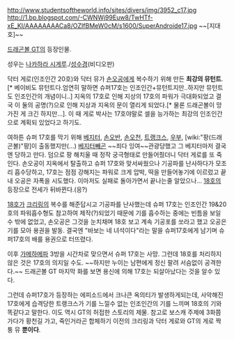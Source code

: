 http://www.studentsoftheworld.info/sites/divers/img/3952_c17.jpg
http://1.bp.blogspot.com/-CWNWj99Euw8/TwHTf-xE_KI/AAAAAAAACa8/OZIfBMeW0cM/s1600/SuperAndroide17.jpg ~~[지대호]~~

[[드래곤볼 GT]]의 등장인물.

성우는 [[나카하라 시게루]]./[[성수경]](비디오판)

닥터 게로(인조인간 20호)와 닥터 뮤가 [[손오공]]에게 복수하기 위해 만든 '''최강의 뮤턴트'''.[* 베이비도 뮤턴트다.엄연히 말하면 슈퍼17호는 인조인간+뮤턴트지만..하지만 뮤턴트도 인조인간의 개념이니..] 지옥의 17호로 인해 지상의 17호의 파워가 극대화되었고 결국 이 둘의 공명(?)으로 인해 지상과 지옥의 문이 열리게 되었다.[* 물론 드래곤볼이 망가진 게 크긴 하지만...]. 이 때 게로 박사는 17호야말로 셀을 능가하는 최강의 인조인간으로 계획되 있었다고 하기도.
 
여하튼 슈퍼 17호를 막기 위해 [[베지터]], [[손오반]], [[손오천]], [[트랭크스]], [[우부]], [wiki:"팡(드래곤볼)"팡]이 출동했지만(...) [[베지터]]빼곤 ~~죄다 잉여~~관광당했고 그 베지터마저 결국엔 당하고 만다. 덤으로 팡 해치울 때 정작 궁극형태로 만들어줬더니 닥터 게로를 또 죽인다. 손오공이 지옥에서 탈출하고 슈퍼 17호와 맞서싸웠으나 기공파를 난사하다가 모조리 흡수당하고, 17호는 점점 강해지는 파워로 크게 압박, 떡을 만들어놓기에 이르렀고 끝내 오공은 자폭을 시도했다. 이마저도 실패로 돌아가면서 끝나는줄 알았으나... [[18호]]의 등장으로 전세가 뒤바뀐다.(응?) 

[[18호]]가 [[크리링]]의 복수를 해준답시고 기공파를 난사했는데 슈퍼 17호는 인조인간 19&20호의 파워흡수형도 참고하여 제작(?)되었기 때문에 기를 흡수하는 중에는 빈틈을 보일 수 밖에 없었고, 손오공은 그것을 눈치채며 18호 보고 계속 기공포를 쏘라고 했고 오공은 기를 모아 용권을 발동. 결국엔 "바보는 네 녀석이다"라는 말을 슈퍼17호에게 남기며 슈퍼17호의 배를 용권으로 터뜨렸다.

이후 [[가메하메파]] 3방을 시간차로 맞으면서 슈퍼 17호는 사망. 그런데 18호를 처리하지 않은 것은 17호의 의지일 수도. ~~하지만 누이는 남편에게 정신 팔려 서슴없이 공격한다.~~ 드래곤볼 GT 마지막 화를 보면 용신에 의해 17호는 되살아났다는 것을 알수 있다.

그런데 슈퍼17호가 등장하는 에피소드에서 크나큰 옥의티가 발생하게되는데, 사악해진 17호에게 습격당한 트랭크스가 기를 느낄수 없는 인조인간의 기를 느끼며 18호의 기와 똑같다고 말한다. 이도 역시 GT의 허접한 스토리의 제물. 참고로 보스캐 주제에 3화쯤 가다가 황천길 가고, 죽인거라곤 합체하기 이전의 크리링과 닥터 게로와 GT의 게로 짝퉁 뮤 '''뿐이다'''.
